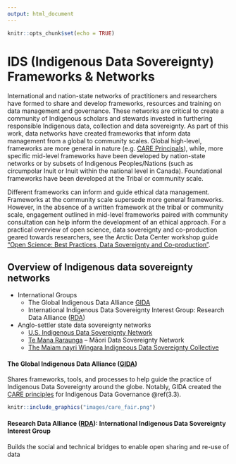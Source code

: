 ```yaml
---
output: html_document
---
```


```r
knitr::opts_chunk$set(echo = TRUE)
```

# IDS (Indigenous Data Sovereignty) Frameworks & Networks
International and nation-state networks of practitioners and researchers have formed to share and develop frameworks, resources and training on data management and governance. These networks are critical to create a community of Indigenous scholars and stewards invested in furthering responsible Indigenous data, collection and data sovereignty. As part of this work, data networks have created frameworks that inform data management from a global to community scales. Global high-level, frameworks are more general in nature (e.g. [CARE Principals](https://static1.squarespace.com/static/5d3799de845604000199cd24/t/5da9f4479ecab221ce848fb2/1571419335217/CARE+Principles_One+Pagers+FINAL_Oct_17_2019.pdf)), while, more specific mid-level frameworks have been developed by nation-state networks or by subsets of Indigenous Peoples/Nations (such as circumpolar Inuit or Inuit within the national level in Canada). Foundational frameworks have been developed at the Tribal or community scale.

Different frameworks can inform and guide ethical data management. Frameworks at the community scale supersede more general frameworks. However, in the absence of a written framework at the tribal or community scale, engagement outlined in mid-level frameworks paired with community consultation can help inform the development of an ethical approach. For a practical overview of open science, data sovereignty and co-production geared towards researchers, see the Arctic Data Center workshop guide ["Open Science: Best Practices, Data Sovereignty and Co-production"](https://learning.nceas.ucsb.edu/2022-03-assw/index.html).


## Overview of Indigenous data sovereignty networks {-}
- International Groups
  - The Global Indigenous Data Alliance [GIDA](https://www.gida-global.org/)
  - International Indigenous Data Sovereignty Interest Group: Research Data Alliance ([RDA](https://www.rd-alliance.org/groups/international-indigenous-data-sovereignty-ig))
- Anglo-settler state data sovereignty networks
  - [U.S. Indigenous Data Sovereignty Network](https://usindigenousdata.org/)
  - [Te Mana Raraunga](https://www.temanararaunga.maori.nz/) – Māori Data Sovereignty Network
  - [The Maiam nayri Wingara Indigneous Data Sovereignty Collective](https://www.maiamnayriwingara.org/)

#### The Global Indigenous Data Alliance ([GIDA](https://www.gida-global.org/)) {-}
Shares frameworks, tools, and processes to help guide the practice of Indigenous Data Sovereignty around the globe. Notably, GIDA created the [CARE principles](https://www.gida-global.org/care) for Indigenous Data Governance \@ref(3.3). 

```r

knitr::include_graphics("images/care_fair.png")


```


#### Research Data Alliance ([RDA](https://www.rd-alliance.org/groups/international-indigenous-data-sovereignty-ig)): International Indigenous Data Sovereignty Interest Group  {-} 
Builds the social and technical bridges to enable open sharing and re-use of data


